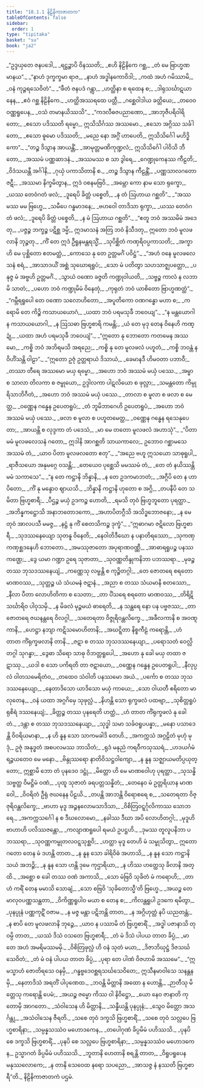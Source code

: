 ```yaml
---
title: "18.1.1 နိဠိနိကာဇာတက"
tableOfContents: false
sidebar:
  order: 1
type: "tipitaka"
basket: "su"
book: "ja2"
---
```



<DynamicBreadcrumb />

<Division number="1" book="ja2" e="ch" v="23" p="31">

<Paragraph number="255" type="verses" book="ja2">
_“ဥဒ္ဒယှတေ ဇနပဒေါ,_  
_ရဋ္ဌဉ္စာပိ ဝိနဿတိ;_  
_ဧဟိ နိဠိနိကေ ဂစ္ဆ,_  
_တံ မေ ဗြာဟ္မဏမာနယ”._  

</Paragraph>

</Division>
<Division number="2" book="ja2" e="ch" v="23" p="31">

<Paragraph number="256" type="verses" book="ja2">
_“နာဟံ ဒုက္ခက္ခမာ ရာဇ,_  
_နာဟံ အဒ္ဓါနကောဝိဒါ;_  
_ကထံ အဟံ ဂမိဿာမိ,_  
_ဝနံ ကုဉ္ဇရသေဝိတံ”._  

</Paragraph>

</Division>
<Division number="3" book="ja2" e="ch" v="23" p="31">

<Paragraph number="257" type="verses" book="ja2">
_“ဖီတံ ဇနပဒံ ဂန္တွာ,_  
_ဟတ္ထိနာ စ ရထေန စ;_  
_ဒါရုသင်္ဃာဋယာနေန,_  
_ဧဝံ ဂစ္ဆ နိဠိနိကေ._  

</Paragraph>

</Division>
<Division number="4" book="ja2" e="ch" v="23" p="31">

<Paragraph number="258" type="verses" book="ja2">
_ဟတ္ထိအဿရထေ ပတ္တီ,_  
_ဂစ္ဆေဝါဒါယ ခတ္တိယေ;_  
_တဝေဝ ဝဏ္ဏရူပေန,_  
_ဝသံ တမာနယိဿသိ”._  

</Paragraph>

</Division>
<Division number="5" book="ja2" e="ch" v="23" p="31">

<Paragraph number="259" type="verses" book="ja2">
_“ကဒလီဓဇပညာဏော,_  
_အာဘုဇီပရိဝါရိတော;_  
_ဧသော ပဒိဿတိ ရမ္မော,_  
ဣသိသိင်္ဂဿ အဿမော._  

</Paragraph>

</Division>
<Division number="6" book="ja2" e="ch" v="23" p="31">

<Paragraph number="260" type="verses" book="ja2">
_ဧသော အဂ္ဂိဿ သင်္ခါတော,_  
_ဧသော ဓူမော ပဒိဿတိ;_  
_မညေ နော အဂ္ဂိံ ဟာပေတိ,_  
ဣသိသိင်္ဂေါ မဟိဒ္ဓိကော”._  

</Paragraph>

</Division>
<Division number="7" book="ja2" e="ch" v="23" p="31">

<Paragraph number="261" type="verses" book="ja2">
_“တဉ္စ ဒိသွာန အာယန္တိံ,_  
_အာမုတ္တမဏိကုဏ္ဍလံ;_  
ဣသိသိင်္ဂေါ ပါဝိသိ ဘီတော,_  
_အဿမံ ပဏ္ဏဆာဒနံ._  

</Paragraph>

</Division>
<Division number="8" book="ja2" e="ch" v="23" p="31">

<Paragraph number="262" type="verses" book="ja2">
_အဿမဿ စ သာ ဒွါရေ,_  
_ဂေဏ္ဍုကေနဿ ကီဠတိ;_  
_ဝိဒံသယန္တီ အင်္ဂါနိ,_  
_ဂုယှံ ပကာသိတာနိ စ._  

</Paragraph>

</Division>
<Division number="9" book="ja2" e="ch" v="23" p="31">

<Paragraph number="263" type="verses" book="ja2">
_တဉ္စ ဒိသွာန ကီဠန္တိံ,_  
_ပဏ္ဏသာလဂတော ဇဋီ;_  
_အဿမာ နိက္ခမိတွာန,_  
ဣဒံ ဝစနမဗြဝိ._  

</Paragraph>

</Division>
<Division number="10" book="ja2" e="ch" v="23" p="31">

<Paragraph number="264" type="verses" book="ja2">
_အမ္ဘော ကော နာမ သော ရုက္ခော,_  
_ယဿ တေဝံဂတံ ဖလံ;_  
_ဒူရေပိ ခိတ္တံ ပစ္စေတိ,_  
_န တံ ဩဟာယ ဂစ္ဆတိ”._  

</Paragraph>

</Division>
<Division number="11" book="ja2" e="ch" v="23" p="32">

<Paragraph number="265" type="verses" book="ja2">
_“အဿမဿ မမ ဗြဟ္မေ,_  
_သမီပေ ဂန္ဓမာဒနေ;_  
_ဗဟဝေါ တာဒိသာ ရုက္ခာ,_  
_ယဿ တေဝံဂတံ ဖလံ;_  
_ဒူရေပိ ခိတ္တံ ပစ္စေတိ,_  
_န မံ ဩဟာယ ဂစ္ဆတိ”._  

</Paragraph>

</Division>
<Division number="12" book="ja2" e="ch" v="23" p="32">

<Paragraph number="266" book="ja2">
_“ဧတူ ဘဝံ အဿမိမံ အဒေတု,_  
_ပဇ္ဇဉ္စ ဘက္ခဉ္စ ပဋိစ္ဆ ဒမ္မိ;_  
ဣဒမာသနံ အတြ ဘဝံ နိသီဒတု,_  
ဣတော ဘဝံ မူလဖလာနိ ဘုဉ္ဇတု._  

</Paragraph>

</Division>
<Division number="13" book="ja2" e="ch" v="23" p="32">

<Paragraph number="267" type="verses" book="ja2">
_ကိံ တေ ဣဒံ ဦရူနမန္တရသ္မိံ,_  
_သုပိစ္ဆိတံ ကဏှရိဝပ္ပကာသတိ;_  
_အက္ခာဟိ မေ ပုစ္ဆိတော ဧတမတ္ထံ,_  
_ကောသေ နု တေ ဥတ္တမင်္ဂံ ပဝိဋ္ဌံ”._  

</Paragraph>

</Division>
<Division number="14" book="ja2" e="ch" v="23" p="32">

<Paragraph number="268" type="verses" book="ja2">
_“အဟံ ဝနေ မူလဖလေသနံ စရံ,_  
_အာသာဒယိံ အစ္ဆံ သုဃောရရူပံ;_  
_သော မံ ပတိတွာ သဟသာဇ္ဈပတ္တော,_  
_ပနုဇ္ဇ မံ အဗ္ဗဟိ ဥတ္တမင်္ဂံ._  

</Paragraph>

</Division>
<Division number="15" book="ja2" e="ch" v="23" p="32">

<Paragraph number="269" type="verses" book="ja2">
_သွာယံ ဝဏော ခဇ္ဇတိ ကဏ္ဍုဝါယတိ,_  
_သဗ္ဗဉ္စ ကာလံ န လဘာမိ သာတံ;_  
_ပဟော ဘဝံ ကဏ္ဍုမိမံ ဝိနေတုံ,_  
_ကုရုတံ ဘဝံ ယာစိတော ဗြာဟ္မဏတ္ထံ”._  

</Paragraph>

</Division>
<Division number="16" book="ja2" e="ch" v="23" p="32">

<Paragraph number="270" type="verses" book="ja2">
_“ဂမ္ဘီရရူပေါ တေ ဝဏော သလောဟိတော,_  
_အပူတိကော ဝဏဂန္ဓော မဟာ စ;_  
_ကရောမိ တေ ကိဉ္စိ ကသာယယောဂံ,_  
_ယထာ ဘဝံ ပရမသုခီ ဘဝေယျ”._  

</Paragraph>

</Division>
<Division number="17" book="ja2" e="ch" v="23" p="33">

<Paragraph number="271" type="verses" book="ja2">
_“န မန္တယောဂါ န ကသာယယောဂါ,_  
_န ဩသဓာ ဗြဟ္မစာရိ ကမန္တိ;_  
_ယံ တေ မုဒု တေန ဝိနေဟိ ကဏ္ဍုံ,_  
_ယထာ အဟံ ပရမသုခီ ဘဝေယျံ”._  

</Paragraph>

</Division>
<Division number="18" book="ja2" e="ch" v="23" p="33">

<Paragraph number="272" type="verses" book="ja2">
_“ဣတော နု ဘောတော ကတမေန အဿမော,_  
_ကစ္စိ ဘဝံ အဘိရမသိ အရညေ;_  
_ကစ္စိ နု တေ မူလဖလံ ပဟူတံ,_  
_ကစ္စိ ဘဝန္တံ န ဝိဟိံသန္တိ ဝါဠာ”._  

</Paragraph>

</Division>
<Division number="19" book="ja2" e="ch" v="23" p="33">

<Paragraph number="273" type="verses" book="ja2">
_“ဣတော ဥဇုံ ဥတ္တရာယံ ဒိသာယံ,_  
_ခေမာနဒီ ဟိမဝတာ ပဘာဝီ;_  
_တဿာ တီရေ အဿမော မယှ ရမ္မော,_  
_အဟော ဘဝံ အဿမံ မယှံ ပဿေ._  

</Paragraph>

</Division>
<Division number="20" book="ja2" e="ch" v="23" p="33">

<Paragraph number="274" type="verses" book="ja2">
_အမ္ဗာ စ သာလာ တိလကာ စ ဇမ္ဗုယော,_  
ဥဒ္ဒါလကာ ပါဋလိယော စ ဖုလ္လာ;_  
_သမန္တတော ကိမ္ပုရိသာဘိဂီတံ,_  
_အဟော ဘဝံ အဿမံ မယှံ ပဿေ._  

</Paragraph>

</Division>
<Division number="21" book="ja2" e="ch" v="23" p="33">

<Paragraph number="275" type="verses" book="ja2">
_တာလာ စ မူလာ စ ဖလာ စ မေတ္ထ,_  
_ဝဏ္ဏေန ဂန္ဓေန ဥပေတရူပံ;_  
_တံ ဘူမိဘာဂေဟိ ဥပေတရူပံ,_  
_အဟော ဘဝံ အဿမံ မယှံ ပဿေ._  

</Paragraph>

</Division>
<Division number="22" book="ja2" e="ch" v="23" p="55">

<Paragraph number="276" type="verses" book="ja2">
_ဖလာ စ မူလာ စ ပဟူတမေတ္ထ,_  
_ဝဏ္ဏေန ဂန္ဓေန ရသေနုပေတာ;_  
_အာယန္တိ စ လုဒ္ဒကာ တံ ပဒေသံ,_  
_မာ မေ တတော မူလဖလံ အဟာသုံ”._  

</Paragraph>

</Division>
<Division number="23" book="ja2" e="ch" v="23" p="33">

<Paragraph number="277" book="ja2">
_“ပိတာ မမံ မူလဖလေသနံ ဂတော,_  
ဣဒါနိ အာဂစ္ဆတိ သာယကာလေ;_  
ဥဘောဝ ဂစ္ဆာမသေ အဿမံ တံ,_  
_ယာဝ ပိတာ မူလဖလတော ဧတု”._  

</Paragraph>

</Division>
<Division number="24" book="ja2" e="ch" v="23" p="34">

<Paragraph number="278" type="verses" book="ja2">
_“အညေ ဗဟူ ဣသယော သာဓုရူပါ,_  
_ရာဇီသယော အနုမဂ္ဂေ ဝသန္တိ;_  
_တေယေဝ ပုစ္ဆေသိ မမဿမံ တံ,_  
_တေ တံ နယိဿန္တိ မမံ သကာသေ”._  

</Paragraph>

</Division>
<Division number="25" book="ja2" e="ch" v="23" p="34">

<Paragraph number="279" type="verses" book="ja2">
_“န တေ ကဋ္ဌာနိ ဘိန္နာနိ,_  
_န တေ ဥဒကမာဘတံ;_  
_အဂ္ဂီပိ တေ န ဟာပိတော,_  
_ကိံ နု မန္ဒောဝ ဈာယသိ._  

</Paragraph>

</Division>
<Division number="26" book="ja2" e="ch" v="23" p="34">

<Paragraph number="280" type="verses" book="ja2">
_ဘိန္နာနိ ကဋ္ဌာနိ ဟုတော စ အဂ္ဂိ,_  
_တပနီပိ တေ သမိတာ ဗြဟ္မစာရီ;_  
_ပီဌဉ္စ မယှံ ဥဒကဉ္စ ဟောတိ,_  
_ရမသိ တုဝံ ဗြဟ္မဘူတော ပုရတ္ထာ._  

</Paragraph>

</Division>
<Division number="27" book="ja2" e="ch" v="23" p="34">

<Paragraph number="281" type="verses" book="ja2">
_အဘိန္နကဋ္ဌောသိ အနာဘတောဒကော,_  
_အဟာပိတဂ္ဂီသိ အသိဒ္ဓဘောဇနော;_  
_န မေ တုဝံ အာလပသီ မမဇ္ဇ,_  
_နဋ္ဌံ နု ကိံ စေတသိကဉ္စ ဒုက္ခံ”._  

</Paragraph>

</Division>
<Division number="28" book="ja2" e="ch" v="23" p="34">

<Paragraph number="282" type="verses" book="ja2">
_“ဣဓာဂမာ ဇဋိလော ဗြဟ္မစာရီ,_  
_သုဒဿနေယျော သုတနူ ဝိနေတိ;_  
_နေဝါတိဒီဃော န ပနာတိရဿော,_  
_သုကဏှကဏှစ္ဆဒနေဟိ ဘောတော._  

</Paragraph>

</Division>
<Division number="29" book="ja2" e="ch" v="23" p="34">

<Paragraph number="283" type="verses" book="ja2">
_အမဿုဇာတော အပုရာဏဝဏ္ဏီ,_  
_အာဓာရရူပဉ္စ ပနဿ ကဏ္ဌေ;_  
_ဒွေ ယမာ ဂဏ္ဍာ ဥရေ သုဇာတာ,_  
_သုဝဏ္ဏတိန္ဒုကနိဘာ ပဘဿရာ._  

</Paragraph>

</Division>
<Division number="30" book="ja2" e="ch" v="23" p="34">

<Paragraph number="284" type="verses" book="ja2">
_မုခဉ္စ တဿ ဘုသဒဿနေယျံ,_  
_ကဏ္ဏေသု လမ္ဗန္တိ စ ကုဉ္စိတဂ္ဂါ;_  
_တေ ဇောတရေ စရတော မာဏဝဿ,_  
_သုတ္တဉ္စ ယံ သံယမနံ ဇဋာနံ._  

</Paragraph>

</Division>
<Division number="31" book="ja2" e="ch" v="23" p="35">

<Paragraph number="285" type="verses" book="ja2">
_အညာ စ တဿ သံယမာနိ စတဿော,_  
_နီလာ ပီတာ လောဟိတိကာ စ သေတာ;_  
_တာ ပိံသရေ စရတော မာဏဝဿ,_  
_တိရိဋိသင်္ဃာရိဝ ပါဝုသမှိ._  

</Paragraph>

</Division>
<Division number="32" book="ja2" e="ch" v="23" p="35">

<Paragraph number="286" type="verses" book="ja2">
_န မိခလံ မုဉ္ဇမယံ ဓာရေတိ,_  
_န သန္ထရေ နော ပန ပဗ္ဗဇဿ;_  
_တာ ဇောတရေ ဇဃနန္တရေ ဝိလဂ္ဂါ,_  
_သတေရတာ ဝိဇ္ဇုရိဝန္တလိက္ခေ._  

</Paragraph>

</Division>
<Division number="33" book="ja2" e="ch" v="23" p="35">

<Paragraph number="287" type="verses" book="ja2">
_အခီလကာနိ စ အဝဏ္ဋကာနိ,_  
_ဟေဋ္ဌာ နဘျာ ကဋိသမောဟိတာနိ;_  
_အဃဋ္ဋိတာ နိစ္စကီဠံ ကရောန္တိ,_  
_ဟံ တာတ ကိံရုက္ခဖလာနိ တာနိ._  

</Paragraph>

</Division>
<Division number="34" book="ja2" e="ch" v="23" p="35">

<Paragraph number="288" type="verses" book="ja2">
_ဇဋာ စ တဿ ဘုသဒဿနေယျာ,_  
_ပရောသတံ ဝေလ္လိတဂ္ဂါ သုဂန္ဓာ;_  
_ဒွေဓာ သိရော သာဓု ဝိဘတ္တရူပေါ,_  
_အဟော နု ခေါ မယှ တထာ ဇဋာဿု._  

</Paragraph>

</Division>
<Division number="35" book="ja2" e="ch" v="23" p="35">

<Paragraph number="289" type="verses" book="ja2">
_ယဒါ စ သော ပကိရတိ တာ ဇဋာယော,_  
_ဝဏ္ဏေန ဂန္ဓေန ဥပေတရူပါ;_  
_နီလုပ္ပလံ ဝါတသမေရိတံဝ,_  
_တထေဝ သံဝါတိ ပနဿမော အယံ._  

</Paragraph>

</Division>
<Division number="36" book="ja2" e="ch" v="23" p="35">

<Paragraph number="290" type="verses" book="ja2">
_ပင်္ကော စ တဿ ဘုသဒဿနေယျော,_  
_နေတာဒိသော ယာဒိသော မယှံ ကာယေ;_  
_သော ဝါယတီ ဧရိတော မာလုတေန,_  
_ဝနံ ယထာ အဂ္ဂဂိမှေ သုဖုလ္လံ._  

</Paragraph>

</Division>
<Division number="37" book="ja2" e="ch" v="23" p="36">

<Paragraph number="291" type="verses" book="ja2">
_နိဟန္တိ သော ရုက္ခဖလံ ပထဗျာ,_  
_သုစိတ္တရူပံ ရုစိရံ ဒဿနေယျံ;_  
_ခိတ္တဉ္စ တဿ ပုနရေတိ ဟတ္ထံ,_  
_ဟံ တာတ ကိံရုက္ခဖလံ နု ခေါ တံ._  

</Paragraph>

</Division>
<Division number="38" book="ja2" e="ch" v="23" p="36">

<Paragraph number="292" type="verses" book="ja2">
_ဒန္တာ စ တဿ ဘုသဒဿနေယျာ,_  
_သုဒ္ဓါ သမာ သင်္ခဝရူပပန္နာ;_  
_မနော ပသာဒေန္တိ ဝိဝရိယမာနာ,_  
_န ဟိ နူန သော သာကမခါဒိ တေဟိ._  

</Paragraph>

</Division>
<Division number="39" book="ja2" e="ch" v="23" p="36">

<Paragraph number="293" type="verses" book="ja2">
_အကက္ကသံ အဂ္ဂဠိတံ မုဟုံ မုဒုံ,_  
ဥဇုံ အနုဒ္ဓတံ အစပလမဿ ဘာသိတံ;_  
_ရုဒံ မနုညံ ကရဝီကသုဿရံ,_  
_ဟဒယင်္ဂမံ ရဉ္ဇယတေဝ မေ မနော._  

</Paragraph>

</Division>
<Division number="40" book="ja2" e="ch" v="23" p="36">

<Paragraph number="294" type="verses" book="ja2">
_ဗိန္ဒုဿရော နာတိဝိသဋ္ဌဝါကျော,_  
_န နူန သဇ္ဈာယမတိပ္ပယုတ္တော;_  
ဣစ္ဆာမိ ဘော တံ ပုနဒေဝ ဒဋ္ဌုံ,_  
_မိတ္တော ဟိ မေ မာဏဝေါဟု ပုရတ္ထာ._  

</Paragraph>

</Division>
<Division number="41" book="ja2" e="ch" v="23" p="36">

<Paragraph number="295" type="verses" book="ja2">
_သုသန္ဓိ သဗ္ဗတ္ထ ဝိမဋ္ဌိမံ ဝဏံ,_  
_ပုထူ သုဇာတံ ခရပတ္တသန္နိတံ;_  
_တေနေဝ မံ ဥတ္တရိယာန မာဏဝေါ,_  
_ဝိဝရိတံ ဦရုံ ဇဃနေန ပိဠယိ._  

</Paragraph>

</Division>
<Division number="42" book="ja2" e="ch" v="23" p="36">

<Paragraph number="296" type="verses" book="ja2">
_တပန္တိ အာဘန္တိ ဝိရောစရေ စ,_  
_သတေရတာ ဝိဇ္ဇုရိဝန္တလိက္ခေ;_  
_ဗာဟာ မုဒူ အဉ္ဇနလောမသာဒိသာ,_  
_ဝိစိတြဝဋ္ဋင်္ဂုလိကာဿ သောဘရေ._  

</Paragraph>

</Division>
<Division number="43" book="ja2" e="ch" v="23" p="37">

<Paragraph number="297" type="verses" book="ja2">
_အကက္ကသင်္ဂေါ န စ ဒီဃလောမော,_  
_နခါဿ ဒီဃာ အပိ လောဟိတဂ္ဂါ;_  
_မုဒူဟိ ဗာဟာဟိ ပလိဿဇန္တော,_  
_ကလျာဏရူပေါ ရမယံ ဥပဋ္ဌဟိ._  

</Paragraph>

</Division>
<Division number="44" book="ja2" e="ch" v="23" p="37">

<Paragraph number="298" type="verses" book="ja2">
_ဒုမဿ တူလူပနိဘာ ပဘဿရာ,_  
_သုဝဏ္ဏကမ္ဗုတလဝဋ္ဋသုစ္ဆဝိ;_  
_ဟတ္ထာ မုဒူ တေဟိ မံ သမ္ဖုသိတွာ,_  
ဣတော ဂတော တေန မံ ဒဟန္တိ တာတ._  

</Paragraph>

</Division>
<Division number="45" book="ja2" e="ch" v="23" p="37">

<Paragraph number="299" type="verses" book="ja2">
_န နူန သော ခါရိဝိဓံ အဟာသိ,_  
_န နူန သော ကဋ္ဌာနိ သယံ အဘဉ္ဇိ;_  
_န နူန သော ဟန္တိ ဒုမေ ကုဌာရိယာ,_  
_န ဟိဿ ဟတ္ထေသု ခိလာနိ အတ္ထိ._  

</Paragraph>

</Division>
<Division number="46" book="ja2" e="ch" v="23" p="37">

<Paragraph number="300" type="verses" book="ja2">
_အစ္ဆော စ ခေါ တဿ ဝဏံ အကာသိ,_  
_သော မံဗြဝိ သုခိတံ မံ ကရောဟိ;_  
_တာဟံ ကရိံ တေန မမာသိ သောချံ,_  
_သော စဗြဝိ ‘သုခိတောသ္မီ’တိ ဗြဟ္မေ._  

</Paragraph>

</Division>
<Division number="47" book="ja2" e="ch" v="23" p="37">

<Paragraph number="301" type="verses" book="ja2">
_အယဉ္စ တေ မာလုဝပဏ္ဏသန္ထတာ,_  
_ဝိကိဏ္ဏရူပါဝ မယာ စ တေန စ;_  
_ကိလန္တရူပါ ဥဒကေ ရမိတွာ,_  
_ပုနပ္ပုနံ ပဏ္ဏကုဋိံ ဝဇာမ._  

</Paragraph>

</Division>
<Division number="48" book="ja2" e="ch" v="23" p="37">

<Paragraph number="302" type="verses" book="ja2">
_န မဇ္ဇ မန္တာ ပဋိဘန္တိ တာတ,_  
_န အဂ္ဂိဟုတ္တံ နပိ ယညတန္တံ;_  
_န စာပိ တေ မူလဖလာနိ ဘုဉ္ဇေ,_  
_ယာဝ န ပဿာမိ တံ ဗြဟ္မစာရိံ._  

</Paragraph>

</Division>
<Division number="49" book="ja2" e="ch" v="23" p="38">

<Paragraph number="303" type="verses" book="ja2">
_အဒ္ဓါ ပဇာနာသိ တုဝမ္ပိ တာတ,_  
_ယဿံ ဒိသံ ဝသတေ ဗြဟ္မစာရီ;_  
_တံ မံ ဒိသံ ပါပယ တာတ ခိပ္ပံ,_  
_မာ တေ အဟံ အမရိမဿမမှိ._  

</Paragraph>

</Division>
<Division number="50" book="ja2" e="ch" v="23" p="38">

<Paragraph number="304" type="verses" book="ja2">
_ဝိစိတြဖုလ္လံ ဟိ ဝနံ သုတံ မယာ,_  
_ဒိဇာဘိဃုဋ္ဌံ ဒိဇသင်္ဃသေဝိတံ;_  
_တံ မံ ဝနံ ပါပယ တာတ ခိပ္ပံ,_  
_ပုရာ တေ ပါဏံ ဝိဇဟာမိ အဿမေ”._  

</Paragraph>

</Division>
<Division number="51" book="ja2" e="ch" v="23" p="38">

<Paragraph number="305" type="verses" book="ja2">
_“ဣမသ္မာဟံ ဇောတိရသေ ဝနမှိ,_  
_ဂန္ဓဗ္ဗဒေဝစ္ဆရသင်္ဃသေဝိတေ;_  
ဣသီနမာဝါသေ သနန္တနမှိ,_  
_နေတာဒိသံ အရတိံ ပါပုဏေထ._  

</Paragraph>

</Division>
<Division number="52" book="ja2" e="ch" v="23" p="38">

<Paragraph number="306" type="verses" book="ja2">
_ဘဝန္တိ မိတ္တာနိ အထော န ဟောန္တိ,_  
_ဉာတီသု မိတ္တေသု ကရောန္တိ ပေမံ;_  
_အယဉ္စ ဇမ္မော ကိဿ ဝါ နိဝိဋ္ဌော,_  
_ယော နေဝ ဇာနာတိ ကုတောမှိ အာဂတော._  

</Paragraph>

</Division>
<Division number="53" book="ja2" e="ch" v="23" p="38">

<Paragraph number="307" type="verses" book="ja2">
_သံဝါသေန ဟိ မိတ္တာနိ,_  
_သန္ဓီယန္တိ ပုနပ္ပုနံ;_  
_သွေဝ မိတ္တော အသင်္ဂန္တု,_  
_အသံဝါသေန ဇီရတိ._  

</Paragraph>

</Division>
<Division number="54" book="ja2" e="ch" v="23" p="38">

<Paragraph number="308" type="verses" book="ja2">
_သစေ တုဝံ ဒက္ခသိ ဗြဟ္မစာရိံ,_  
_သစေ တုဝံ သလ္လပေ ဗြဟ္မစာရိနာ;_  
_သမ္ပန္နသဿံဝ မဟောဒကေန,_  
_တပေါဂုဏံ ခိပ္ပမိမံ ပဟိဿသိ._  

</Paragraph>

</Division>
<Division number="55" book="ja2" e="ch" v="23" p="38">

<Paragraph number="309" type="verses" book="ja2">
_ပုနပိ စေ ဒက္ခသိ ဗြဟ္မစာရိံ,_  
_ပုနပိ စေ သလ္လပေ ဗြဟ္မစာရိနာ;_  
_သမ္ပန္နသဿံဝ မဟောဒကေန,_  
ဥသ္မာဂတံ ခိပ္ပမိမံ ပဟိဿသိ._  

</Paragraph>

</Division>
<Division number="56" book="ja2" e="ch" v="23" p="39">

<Paragraph number="310" type="verses" book="ja2">
_ဘူတာနိ ဟေတာနိ စရန္တိ တာတ,_  
_ဝိရူပရူပေန မနုဿလောကေ;_  
_န တာနိ သေဝေထ နရော သပညော,_  
_အာသဇ္ဇ နံ နဿတိ ဗြဟ္မစာရီ”တိ._  


</Paragraph>
</Division>

<Paragraph number="311" type="center" book="ja2">
နိဠိနိကာဇာတကံ ပဌမံ.
</Paragraph>